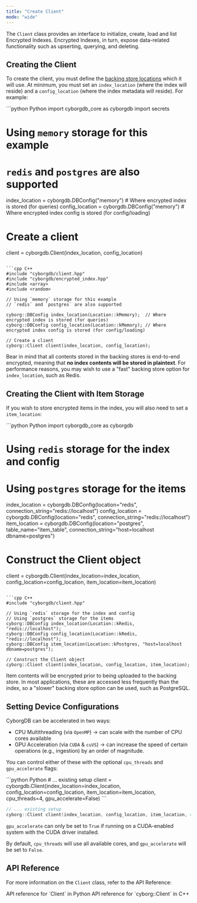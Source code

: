 ```yaml
---
title: "Create Client"
mode: "wide"
---
```


The `Client` class provides an interface to initialize, create, load and list Encrypted Indexes. Encrypted Indexes, in turn, expose data-related functionality such as upserting, querying, and deleting.

## Creating the Client

To create the client, you must define the [backing store locations](../get-started/about#backing-stores) which it will use. At minimum, you must set an `index_location` (where the index will reside) and a `config_location` (where the index metadata will reside). For example:

<CodeGroup>
```python Python
import cyborgdb_core as cyborgdb
import secrets

# Using `memory` storage for this example
# `redis` and `postgres` are also supported

index_location = cyborgdb.DBConfig("memory")  # Where encrypted index is stored (for queries)
config_location = cyborgdb.DBConfig("memory") # Where encrypted index config is stored (for config/loading)

# Create a client
client = cyborgdb.Client(index_location, config_location)
```

```cpp C++
#include "cyborgdb/client.hpp"
#include "cyborgdb/encrypted_index.hpp"
#include <array>
#include <random>

// Using `memory` storage for this example
// `redis` and `postgres` are also supported

cyborg::DBConfig index_location(Location::kMemory);  // Where encrypted index is stored (for queries)
cyborg::DBConfig config_location(Location::kMemory); // Where encrypted index config is stored (for config/loading)

// Create a client
cyborg::Client client(index_location, config_location);
```
</CodeGroup>

Bear in mind that all contents stored in the backing stores is end-to-end encrypted, meaning that **no index contents will be stored in plaintext**. For performance reasons, you may wish to use a "fast" backing store option for `index_location`, such as Redis.

## Creating the Client with Item Storage

If you wish to store encrypted items in the index, you will also need to set a `item_location`:

<CodeGroup>
```python Python
import cyborgdb_core as cyborgdb

# Using `redis` storage for the index and config
# Using `postgres` storage for the items
index_location = cyborgdb.DBConfig(location="redis", connection_string="redis://localhost")
config_location = cyborgdb.DBConfig(location="redis", connection_string="redis://localhost")
item_location = cyborgdb.DBConfig(location="postgres", table_name="item_table", connection_string="host=localhost dbname=postgres")

# Construct the Client object
client = cyborgdb.Client(index_location=index_location, 
                            config_location=config_location,
                            item_location=item_location)
```

```cpp C++
#include "cyborgdb/client.hpp"

// Using `redis` storage for the index and config
// Using `postgres` storage for the items
cyborg::DBConfig index_location(Location::kRedis, "redis://localhost");
cyborg::DBConfig config_location(Location::kRedis, "redis://localhost");
cyborg::DBConfig item_location(Location::kPostgres, "host=localhost dbname=postgres");

// Construct the Client object
cyborg::Client client(index_location, config_location, item_location);
```
</CodeGroup>

Item contents will be encrypted prior to being uploaded to the backing store. In most applications, these are accessed less frequently than the index, so a "slower" backing store option can be used, such as PostgreSQL.

## Setting Device Configurations

CyborgDB can be accelerated in two ways:

- CPU Multithreading (via `OpenMP`) -> can scale with the number of CPU cores available
- GPU Acceleration (via `CUDA` & `cuVS`) -> can increase the speed of certain operations (e.g., ingestion) by an order of magnitude.

You can control either of these with the optional `cpu_threads` and `gpu_accelerate` flags:

<CodeGroup>
```python Python
# ... existing setup
client = cyborgdb.Client(index_location=index_location, 
                            config_location=config_location,
                            item_location=item_location,
                            cpu_threads=4,
                            gpu_accelerate=False)
```

```cpp C++
// ... existing setup
cyborg::Client client(index_location, config_location, item_location, 4, false);
```
</CodeGroup>

<Info>`gpu_accelerate` can only be set to `True` if running on a CUDA-enabled system with the CUDA driver installed.</Info>

By default, `cpu_threads` will use all available cores, and `gpu_accelerate` will be set to `False`.

## API Reference

For more information on the `Client` class, refer to the API Reference:

<CardGroup cols={2}>
    <Card title="Python API Reference" href="../../api-reference/python/client" icon="python">
        API reference for `Client` in Python
    </Card>
    <Card title="C++ API Reference" href="../../api-reference/cpp/client" icon="brackets-curly">
        API reference for `cyborg::Client` in C++
    </Card>
</CardGroup>
